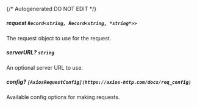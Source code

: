 {/* Autogenerated DO NOT EDIT  */}
##### **request** `Record<string, Record<string, *string*>>`
The request object to use for the request.

##### **serverURL?** `string`
An optional server URL to use.

##### **config?** `[AxiosRequestConfig](https://axios-http.com/docs/req_config)`
Available config options for making requests.

